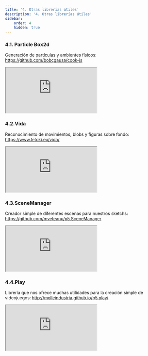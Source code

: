 ```yaml
---
title: '4. Otras librerías útiles'
description: '4. Otras librerías útiles'
sidebar:
    order: 4
    hidden: true
---
```



### 4.1. Particle Box2d

Generación de partículas y ambientes físicos: https://github.com/bobcgausa/cook-js

<iframe src="https://editor.p5js.org/sebifly/sketches/KARGbo0o5"></iframe>

### 4.2.Vida

Reconocimiento de movimientos, blobs y figuras sobre fondo: https://www.tetoki.eu/vida/

<iframe src="https://editor.p5js.org/sebifly/sketches/mqRo9P-v0"></iframe>

### 4.3.SceneManager

Creador simple de diferentes escenas para nuestros sketchs: https://github.com/mveteanu/p5.SceneManager

<iframe src="https://editor.p5js.org/sebifly/sketches/kjtQ3EfcR"></iframe>

### 4.4.Play
Librería que nos ofrece muchas utilidades para la creación simple de videojuegos: http://molleindustria.github.io/p5.play/

<iframe src="https://editor.p5js.org/sebifly/sketches/9DyHlUV_y"></iframe>